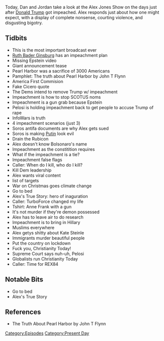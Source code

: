 {{DEFAULTSORT:
    #_EPISODE_0380:December 19-20, 2019
}}{{Episode
    | title             = December 19-20, 2019
    | caption           = Listen to this episode on [https://knowledgefight.libsyn.com/knowledge-fight-december-19-20-2019 Libsyn] [https://open.spotify.com/episode/5dw6vb1hDlGzzAYl1owJXC Spotify], Read the [[Transcript/380: December 19-20, 2019|Unofficial Transcript]]
    | episodeNumber     = 380
    | length            = 02:30:21
    | airDate           = December 23, 2019
    | coverageStartDate = December 19, 2019
    | coverageEndDate   = December 20, 2019
    | episodeType       = [[:Category:Present Day|Present Day]]
    | appearance        = [[Ruth Bader Ginsburg]], [[Jeffrey Epstein]], [[George Soros]], [[Vladimir Putin]], [[Jair Bolsonaro]], [[Anne Frank]], [[Kate Steinle]]
    | oocDrop           = I respect you
    | previousEpisode   = [[379: December 13-16, 2019]]
    | nextEpisode       = [[381: Making It Big With Silent Weapons]]
}}

{{Stub}}

Today, Dan and Jordan take a look at the Alex Jones Show on the days just after [[Donald Trump]] got impeached. Alex responds just about how one might expect, with a display of complete nonsense, courting violence, and disgusting bigotry.

==Tidbits==

*This is the most important broadcast ever
*[[Ruth Bader Ginsburg]] has an impeachment plan
*Missing Epstein video
*Giant announcement tease
*Pearl Harbor was a sacrifice of 3000 Americans
*Pamphlet: The truth about Pearl Harbor by John T Flynn
*America First Commision
*Fake Cicero quote
*The Dems intend to remove Trump w/ impeachment
*Impeachment is how to stop SCOTUS noms
*Impeachment is a gun grab because Epstein
*Pelosi is holding impeachment back to get people to accuse Trump of rape
*InfoWars is truth
*4 impeachment scenarios (just 3)
*Soros antifa documents are why Alex gets sued
*Soros is making [[Vladimir Putin|Putin]] look evil
*Drain the Rubicon
*Alex doesn't know Bolsonaro's name
*Impeachment as the constitition requires
*What if the impeachment is a tie?
*Impeachment false flags
*Caller: When do I kill, who do I kill?
*Kill Dem leadership
*Alex wants viral content
*list of targets
*War on Christmas goes climate change
*Go to bed
*Alex's True Story: hero of inaguration
*Caller: TurboForce changed my life
*Tshirt: Anne Frank with a gun
*It's not murder if they're demon possessed
*Alex has to leave air to do research
*Impeachment is to bring in Hillary
*Muslims everywhere
*Alex getys shitty about Kate Steinle
*Immigrants murder beautiful people
*Put the country on lockdown
*Fuck you, Christianity Today!
*Supreme Court says nuh-uh, Pelosi
*Globalists run Christianity Today
*Caller: Time for REX84

==Notable Bits==

*Go to bed
*Alex's True Story

==References==

*The Truth About Pearl Harbor by John T Flynn

[[Category:Episodes]]
[[Category:Present Day]]
